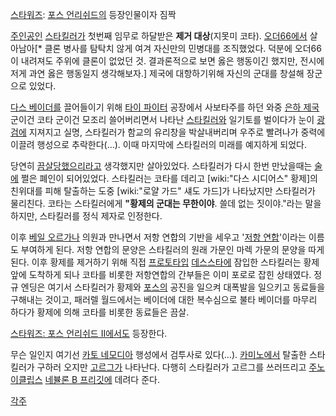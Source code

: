 [[스타워즈]]: [[포스 언리쉬드]]의 등장인물이자 짐짝

[[주인공]]인 [[스타킬러]]가 첫번째 임무로 하달받은 '''제거 대상'''(지못미 코타). [[오더66]]에서 살아남아[* 클론 병사를 탐탁치 않게 여겨 자신만의 민병대를 조직했었다. 덕분에 오더66이 내려져도 주위에 클론이 없었던 것. 결과론적으로 보면 옳은 행동이긴 했지만, 전시에 저게 과연 옳은 행동일지 생각해보자.] 제국에 대항하기위해 자신의 군대를 창설해 장군으로 있었다.

[[다스 베이더]]를 끌어들이기 위해 [[타이 파이터]] 공장에서 사보타주를 하던 와중 [[은하 제국]] 군이건 코타 군이건 모조리 쓸어버리면서 나타난 [[스타킬러]]와 일기토를 벌이다가 눈이 [[광검]]에 지져지고 실명, 스타킬러가 함교의 유리창을 박살내버리며 우주로 빨려나가 중력에 이끌려 행성으로 추락한다(…). 이때 마지막에 스타킬러의 미래를 예지하게 되었다.

당연히 [[끔살]]당했으리라고 생각했지만 살아있었다. 스타킬러가 다시 한번 만났을때는 [[술]]에 쩔은 폐인이 되어있었다. 스타킬러는 코타를 데리고 [wiki:"다스 시디어스" 황제]의 친위대를 피해 탈출하는 도중 [wiki:"로얄 가드" 섀도 가드]가 나타났지만 스타킬러가 물리친다. 코타는 스타킬러에게 '''"황제의 군대는 무한이야'''. 쓸데 없는 짓이야."라는 말을 하지만, 스타킬러를 정식 제자로 인정한다.

이후 [[베일 오르가나]] 의원과 만나면서 저항 연합의 기반을 세우고 '[[저항 연합]]'이라는 이름도 부여하게 된다. 저항 연합의 문양은 스타킬러의 원래 가문인 마렉 가문의 문양을 따게 된다. 이후 황제를 제거하기 위해 직접 [[프로토타입]] [[데스스타]]에 잠입한 스타킬러는 황제 앞에 도착하게 되나 코타를 비롯한 저항연합의 간부들은 이미 포로로 잡힌 상태였다. 정규 엔딩은 여기서 스타킬러가 황제와 [[포스]]의 공진을 일으켜 대폭발을 일으키고 동료들을 구해내는 것이고, 패러렐 월드에서는 베이더에 대한 복수심으로 불타 베이더를 마무리 하다가 황제에 의해 코타를 비롯한 동료들은 끔살.

[[스타워즈: 포스 언리쉬드 II]]에서도 등장한다.

무슨 일인지 여기선 [[카토 네모디아]] 행성에서 검투사로 있다(…). [[카미노]]에서 탈출한 스타킬러가 구하러 오지만 [[고르그]]가 나타난다. 다행히 스타킬러가 고르그를 쓰러뜨리고 [[주노 이클립스]] [[네뷸론 B 프리깃]]에 데려다 준다.

[[각주]]
